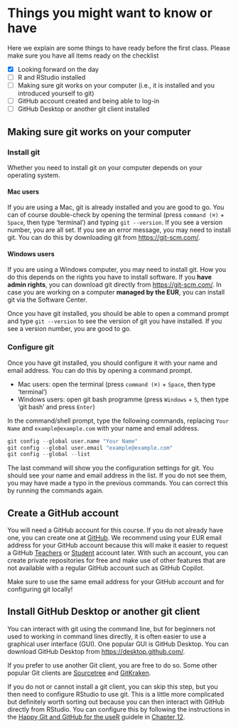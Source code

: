 # Things you might want to know or have

Here we explain are some things to have ready before the first class. Please make sure you have all items ready on the checklist

- [x] Looking forward on the day
- [ ] R and RStudio installed
- [ ] Making sure git works on your computer (i.e., it is installed and you introduced yourself to git)
- [ ] GitHub account created and being able to log-in
- [ ] GitHub Desktop or another git client installed


## Making sure git works on your computer

### Install git
Whether you need to install git on your computer depends on your operating system. 

#### Mac users
If you are using a Mac, git is already installed and you are good to go. You can of course double-check by opening the terminal (press `command (⌘)` +  `Space`, then type 'terminal') and typing `git --version`. If you see a version number, you are all set. If you see an error message, you may need to install git. You can do this by downloading git from [https://git-scm.com/](https://git-scm.com/).

#### Windows users
If you are using a Windows computer, you may need to install git. How you do this depends on the rights you have to install software. If you **have admin rights**, you can download git directly from [https://git-scm.com/](https://git-scm.com/). In case you are working on a computer **managed by the EUR**, you can install git via the Software Center.

Once you have git installed, you should be able to open a command prompt and type `git --version` to see the version of git you have installed. If you see a version number, you are good to go.

### Configure git
Once you have git installed, you should configure it with your name and email address. You can do this by opening a command prompt.

- Mac users: open the terminal (press `command (⌘)` +  `Space`, then type 'terminal')
- Windows users: open git bash programme (press `Windows` + `S`, then type 'git bash' and press `Enter`)

In the command/shell prompt, type the following commands, replacing `Your Name` and `example@example.com` with your name and email address.

```r
git config --global user.name "Your Name"
git config --global user.email "example@example.com"
git config --global --list
```

The last command will show you the configuration settings for git. You should see your name and email address in the list. If you do not see them, you may have made a typo in the previous commands. You can correct this by running the commands again.

## Create a GitHub account

You will need a GitHub account for this course. If you do not already have one, you can create one at [GitHub](www.github.com). We recommend using your EUR email address for your GitHub account because this will make it easier to request a GitHub [Teachers](https://education.github.com/teachers) or [Student](https://education.github.com/students) account later. With such an account, you can create private repositories for free and make use of other features that are not available with a regular GitHub account such as GitHub Copilot.

::: {.callout-note}
Make sure to use the same email address for your GitHub account and for configuring git locally!
:::

## Install GitHub Desktop or another git client

You can interact with git using the command line, but for beginners not used to working in command lines directly, it is often easier to use a graphical user interface (GUI). One popular GUI is GitHub Desktop. You can download GitHub Desktop from [https://desktop.github.com/](https://desktop.github.com/). 

If you prefer to use another Git client, you are free to do so. Some other popular Git clients are [Sourcetree](https://www.sourcetreeapp.com/) and [GitKraken](https://www.gitkraken.com/).

If you do not or cannot install a git client, you can skip this step, but you then need to configure RStudio to use git. This is a little more complicated but definitely worth sorting out because you can then interact with GitHub directly from RStudio. You can configure this by following the instructions in the [Happy Git and GitHub for the useR](https://happygitwithr.com) guidele in [Chapter 12](https://happygitwithr.com/rstudio-git-github).